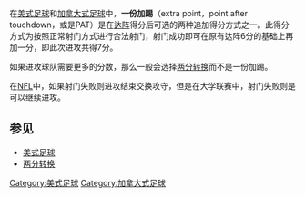 在[[美式足球|美式足球]]和[[加拿大式足球|加拿大式足球]]中，'''一份加踢'''（extra point，point after touchdown，或是PAT）是在[[达阵_(美式足球)|达阵]]得分后可选的两种追加得分方式之一。此得分方式为按照正常射门方式进行合法射门，射门成功即可在原有达阵6分的基础上再加一分，即此次进攻共得7分。

如果进攻球队需要更多的分数，那么一般会选择[[两分转换|两分转换]]而不是一份加踢。

在[[NFL|NFL]]中，如果射门失败则进攻结束交换攻守，但是在大学联赛中，射门失败则是可以继续进攻。

== 参见 ==
*[[美式足球|美式足球]]
*[[两分转换|两分转换]]

{{American Football-stub}}
{{Canadian Football-stub}}

[[Category:美式足球|Category:美式足球]]
[[Category:加拿大式足球|Category:加拿大式足球]]